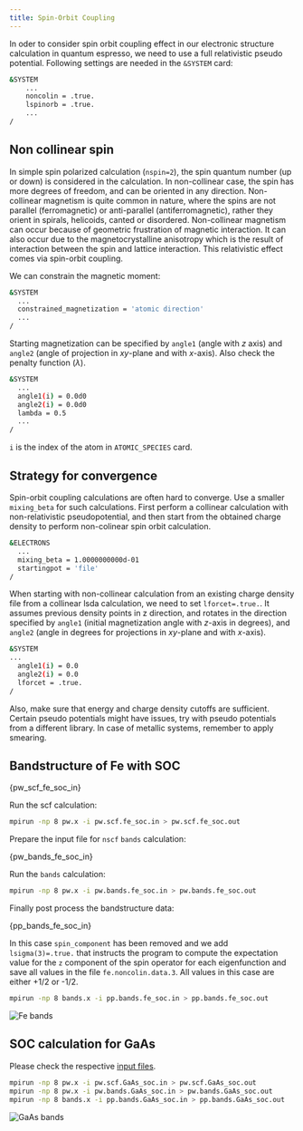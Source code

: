 ```yaml
---
title: Spin-Orbit Coupling
---
```


In oder to consider spin orbit coupling effect in our electronic structure
calculation in quantum espresso, we need to use a full relativistic pseudo
potential. Following settings are needed in the `&SYSTEM` card:

```bash
&SYSTEM
    ...
    noncolin = .true.
    lspinorb = .true.
    ...
/
```

## Non collinear spin
In simple spin polarized calculation (`nspin=2`), the spin quantum number (up or
down) is considered in the calculation. In non-collinear case, the spin has more
degrees of freedom, and can be oriented in any direction. Non-collinear
magnetism is quite common in nature, where the spins are not parallel
(ferromagnetic) or anti-parallel (antiferromagnetic), rather they orient in
spirals, helicoids, canted or disordered. Non-collinear magnetism can occur
because of geometric frustration of magnetic interaction. It can also occur due
to the magnetocrystalline anisotropy which is the result of interaction between
the spin and lattice interaction. This relativistic effect comes via spin-orbit
coupling.

We can constrain the magnetic moment:
```bash
&SYSTEM
  ...
  constrained_magnetization = 'atomic direction'
  ...
/
```

Starting magnetization can be specified by `angle1` (angle with $z$ axis) and
`angle2` (angle of projection in $xy$-plane and with $x$-axis). Also check the
penalty function ($\lambda$).
```bash
&SYSTEM
  ...
  angle1(i) = 0.0d0
  angle2(i) = 0.0d0
  lambda = 0.5
  ...
/
```

`i` is the index of the atom in `ATOMIC_SPECIES` card.


## Strategy for convergence
Spin-orbit coupling calculations are often hard to converge. Use a smaller
`mixing_beta` for such calculations. First perform a collinear calculation with
non-relativistic pseudopotential, and then start from the obtained charge
density to perform non-colinear spin orbit calculation.

```bash
&ELECTRONS
  ...
  mixing_beta = 1.0000000000d-01
  startingpot = 'file'
/
```

When starting with non-collinear calculation from an existing charge density
file from a collinear lsda calculation, we need to set `lforcet=.true.`. It
assumes previous density points in z direction, and rotates in the direction
specified by `angle1` (initial magnetization angle with $z$-axis in degrees),
and `angle2` (angle in degrees for projections in $xy$-plane and with $x$-axis).
```bash
&SYSTEM
...
  angle1(i) = 0.0
  angle2(i) = 0.0
  lforcet = .true.
/
```

Also, make sure that energy and charge density cutoffs are sufficient. Certain
pseudo potentials might have issues, try with pseudo potentials from a different
library. In case of metallic systems, remember to apply smearing.

## Bandstructure of Fe with SOC


<CodeBlock className="bash" title="src/fe/pw.scf.fe_soc.in">{pw_scf_fe_soc_in}</CodeBlock>

Run the scf calculation:
```bash
mpirun -np 8 pw.x -i pw.scf.fe_soc.in > pw.scf.fe_soc.out
```

Prepare the input file for `nscf` `bands` calculation:


<CodeBlock className="bash" title="src/fe/pw.bands.fe_soc.in">{pw_bands_fe_soc_in}</CodeBlock>

Run the `bands` calculation:
```bash
mpirun -np 8 pw.x -i pw.bands.fe_soc.in > pw.bands.fe_soc.out
```

Finally post process the bandstructure data:


<CodeBlock className="bash" title="src/fe/pp.bands.fe_soc.in">{pp_bands_fe_soc_in}</CodeBlock>

In this case `spin_component` has been removed and we add `lsigma(3)=.true.`
that instructs the program to compute the expectation value for the `z`
component of the spin operator for each eigenfunction and save all values in
the file `fe.noncolin.data.3`. All values in this case are either +1/2 or -1/2.

```bash
mpirun -np 8 bands.x -i pp.bands.fe_soc.in > pp.bands.fe_soc.out
```

![Fe bands](/img/fe-soc-bands.png)

## SOC calculation for GaAs

Please check the respective [input files](
https://github.com/pranabdas/espresso/tree/master/src/GaAs).

```bash
mpirun -np 8 pw.x -i pw.scf.GaAs_soc.in > pw.scf.GaAs_soc.out
mpirun -np 8 pw.x -i pw.bands.GaAs_soc.in > pw.bands.GaAs_soc.out
mpirun -np 8 bands.x -i pp.bands.GaAs_soc.in > pp.bands.GaAs_soc.out
```

![GaAs bands](/img/GaAs-soc-bands.png)
